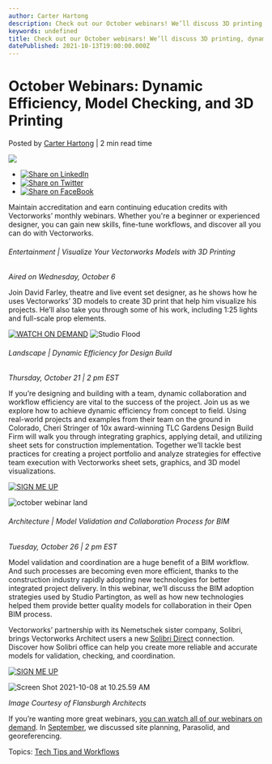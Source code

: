 ```yaml
---
author: Carter Hartong
description: Check out our October webinars! We’ll discuss 3D printing, dynamic efficiency for collaboration, and model verification with Solibri Office.
keywords: undefined
title: Check out our October webinars! We’ll discuss 3D printing, dynamic efficiency for collaboration, and model verification with Solibri Office. 
datePublished: 2021-10-13T19:00:00.000Z
---
```

  

# October Webinars: Dynamic Efficiency, Model Checking, and 3D Printing

 Posted by [Carter Hartong](https://blog.vectorworks.net/author/carter-hartong) | 2 min read time 

![](https://blog.vectorworks.net/hubfs/Blog%20Images/210808_Oct%20Webinar/Screen%20Shot%202021-10-08%20at%2010-25-59%20AM.png) 

* [![Share on LinkedIn](https://2659751.fs1.hubspotusercontent-na1.net/hubfs/2659751/michaelDemo/share-LI.png)](http://www.linkedin.com/shareArticle?mini=true&url=https%3A%2F%2Fblog.vectorworks.net%2Fvectorworks-webinars-october-2021)
* [![Share on Twitter](https://2659751.fs1.hubspotusercontent-na1.net/hubfs/2659751/michaelDemo/share-TW.png)](https://www.twitter.com/share?text=October%20Webinars:%20Dynamic%20Efficiency,%20Model%20Checking,%20and%203D%20Printing&url=https%3A%2F%2Fblog.vectorworks.net%2Fvectorworks-webinars-october-2021&via=PMGTweets)
* [![Share on FaceBook](https://2659751.fs1.hubspotusercontent-na1.net/hubfs/2659751/michaelDemo/share-FB.png)](https://www.facebook.com/sharer/sharer.php?u=https%3A%2F%2Fblog.vectorworks.net%2Fvectorworks-webinars-october-2021)

Maintain accreditation and earn continuing education credits with Vectorworks’ monthly webinars. Whether you're a beginner or experienced designer, you can gain new skills, fine-tune workflows, and discover all you can do with Vectorworks.

###### Entertainment | Visualize Your Vectorworks Models with 3D Printing

_Aired on Wednesday, October 6_

Join David Farley, theatre and live event set designer, as he shows how he uses Vectorworks’ 3D models to create 3D print that help him visualize his projects. He’ll also take you through some of his work, including 1:25 lights and full-scale prop elements.

[![WATCH ON DEMAND](https://no-cache.hubspot.com/cta/default/3018241/248303b8-ad7d-47d4-b679-521e8ad3d8ba.png)](https://cta-redirect.hubspot.com/cta/redirect/3018241/248303b8-ad7d-47d4-b679-521e8ad3d8ba) ![Studio Flood](https://blog.vectorworks.net/hs-fs/hubfs/Blog%20Images/210808_Oct%20Webinar/Studio%20Flood.jpeg?width=1680&name=Studio%20Flood.jpeg)

###### Landscape | Dynamic Efficiency for Design Build

_Thursday, October 21 | 2 pm EST_

If you’re designing and building with a team, dynamic collaboration and workflow efficiency are vital to the success of the project. Join us as we explore how to achieve dynamic efficiency from concept to field. Using real-world projects and examples from their team on the ground in Colorado, Cheri Stringer of 10x award-winning TLC Gardens Design Build Firm will walk you through integrating graphics, applying detail, and utilizing sheet sets for construction implementation. Together we’ll tackle best practices for creating a project portfolio and analyze strategies for effective team execution with Vectorworks sheet sets, graphics, and 3D model visualizations. 

[![SIGN ME UP](https://no-cache.hubspot.com/cta/default/3018241/756da896-0a4f-4ed5-8e2f-e64085d49fe9.png)](https://cta-redirect.hubspot.com/cta/redirect/3018241/756da896-0a4f-4ed5-8e2f-e64085d49fe9) 

![october webinar land](https://blog.vectorworks.net/hs-fs/hubfs/Blog%20Images/210808_Oct%20Webinar/october%20webinar%20land.png?width=1680&name=october%20webinar%20land.png)

###### Architecture | Model Validation and Collaboration Process for BIM

_Tuesday, October 26 | 2 pm EST_

Model validation and coordination are a huge benefit of a BIM workflow. And such processes are becoming even more efficient, thanks to the construction industry rapidly adopting new technologies for better integrated project delivery. In this webinar, we’ll discuss the BIM adoption strategies used by Studio Partington, as well as how new technologies helped them provide better quality models for collaboration in their Open BIM process.

Vectorworks’ partnership with its Nemetschek sister company, Solibri, brings Vectorworks Architect users a new [Solibri Direct](../../../net/vectorworks/blog/solibri-direct-feature-vectorworks-open-bim.html) connection. Discover how Solibri office can help you create more reliable and accurate models for validation, checking, and coordination.

[![SIGN ME UP](https://no-cache.hubspot.com/cta/default/3018241/c4e98bd0-5df8-49db-8af2-90058df8a645.png)](https://cta-redirect.hubspot.com/cta/redirect/3018241/c4e98bd0-5df8-49db-8af2-90058df8a645) 

![Screen Shot 2021-10-08 at 10.25.59 AM](https://blog.vectorworks.net/hs-fs/hubfs/Blog%20Images/210808_Oct%20Webinar/Screen%20Shot%202021-10-08%20at%2010.25.59%20AM.png?width=1680&name=Screen%20Shot%202021-10-08%20at%2010.25.59%20AM.png)

_Image Courtesy of Flansburgh Architects_

If you’re wanting more great webinars, [you can watch all of our webinars on demand](https://university.vectorworks.net/). In [September](../../../net/vectorworks/blog/vectorworks-webinars-for-september-2021.html), we discussed site planning, Parasolid, and georeferencing.

 Topics: [Tech Tips and Workflows](https://blog.vectorworks.net/topic/tech-tips-and-workflows) 

  